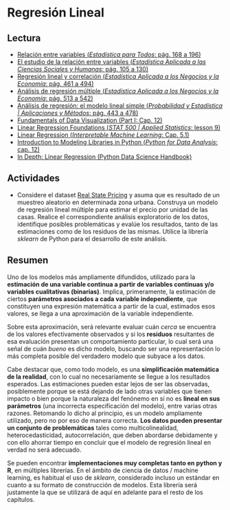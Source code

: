 # Regresión Lineal

## Lectura

- [Relación entre variables (_Estadística para Todos_: pág. 168 a 196)](https://drive.google.com/file/d/1oe0BDy9U1l-H54Ry_mkVC5hxGE-Z5rGm/view?usp=share_link)
- [El estudio de la relación entre variables (_Estadística Aplicada a las Ciencias Sociales y Humanas_: pág. 105 a 130)](https://drive.google.com/file/d/1rayM3pmKjnPR8BvKyU8ZGDo8o_2ZuPZR/view?usp=share_link)
- [Regresión lineal y correlación (_Estadística Aplicada a los Negocios y la Economía_: pág. 461 a 494)](https://drive.google.com/file/d/1FX-LDq_MY3dD6UkhpktQVN6iDgNKug0N/view?usp=share_link)
- [Análisis de regresión múltiple (_Estadística Aplicada a los Negocios y la Economía_: pág. 513 a 542)](https://drive.google.com/file/d/1FX-LDq_MY3dD6UkhpktQVN6iDgNKug0N/view?usp=share_link)
- [Análisis de regresión: el modelo lineal simple (_Probabilidad y Estadística | Aplicaciones y Métodos_: pág. 443 a 478)](https://drive.google.com/file/d/1VCLbf-N79MIcStIe35XzL5NF-DTGENo_/view?usp=share_link)
- [Fundamentals of Data Visualization (Part I: Cap. 12)](https://clauswilke.com/dataviz)
- [Linear Regression Foundations (_STAT 500 | Applied Statistics_: lesson 9)](https://online.stat.psu.edu/stat500/lesson/9)
- [Linear Regression (_Interpretable Machine Learning_: Cap. 5.1)](https://christophm.github.io/interpretable-ml-book/limo.html)
- [Introduction to Modeling Libraries in Python (_Python for Data Analysis_: cap. 12)](https://wesmckinney.com/book/modeling.html)
- [In Depth: Linear Regression (Python Data Science Handbook)](https://colab.research.google.com/github/jakevdp/PythonDataScienceHandbook/blob/master/notebooks/05.06-Linear-Regression.ipynb)

## Actividades

- Considere el dataset [Real State Pricing](https://drive.google.com/drive/folders/1Lprg5DfAXRnUcmYi5TdzfpKIzQ49ITuq?usp=share_link) y asuma que es resultado de un muestreo aleatorio en determinada zona urbana. Construya un modelo de regresión lineal múltiple para estimar el precio por unidad de las casas. Realice el correspondiente análisis exploratorio de los datos, identifique posibles problemáticas y evalúe los resultados, tanto de las estimaciones como de los residuos de las mismas. Utilice la librería _sklearn_ de Python para el desarrollo de este análisis.


## Resumen

Uno de los modelos más ampliamente difundidos, utilizado para la **estimación de una variable continua a partir de variables continuas y/o variables cualitativas (binarias)**. Implica, primeramente, la estimación de ciertos **parámetros asociados a cada variable independiente**, que constituyen una expresión matemática a partir de la cual, estimados esos valores, se llega a una aproximación de la variable independiente.

Sobre esta aproximación, será relevante evaluar cuán _cerca_ se encuentra de los valores efectivamente observados y si los **residuos** resultantes de esa evaluación presentan un comportamiento particular, lo cual será una señal de cuán _bueno_ es dicho modelo, buscando ser una representación lo más completa posible del verdadero modelo que subyace a los datos.

Cabe destacar que, como todo modelo, es una **simplificación matemática de la realidad**, con lo cual no necesariamente se llegue a los resultados esperados. Las estimaciones pueden estar lejos de ser las observadas, posiblemente porque se está dejando de lado otras variables que tienen impacto o bien porque la naturaleza del fenónemo en sí no es **lineal en sus parámetros** (una incorrecta especificación del modelo), entre varias otras razones. Retomando lo dicho al principio, es un modelo ampliamente utilizado, pero no por eso de manera correcta. **Los datos pueden presentar un conjunto de problemáticas** tales como multicolinealidad, heterocedasticidad, autocorrelación, que deben abordarse debidamente y con ello ahorrar tiempo en concluir que el modelo de regresión lineal en verdad no será adecuado.

Se pueden encontrar **implementaciones muy completas tanto en python y R**, en múltiples librerías. En el ámbito de ciencia de datos / machine learning, es habitual el uso de _sklearn_, considerado incluso un estándar en cuanto a su formato de construcción de modelos. Esta librería será justamente la que se utilizará de aquí en adelante para el resto de los capítulos.